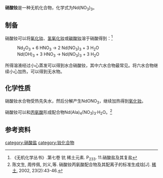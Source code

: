 {{chembox
| Reference = 
| Name = 硝酸钕
| ImageFile = Neodymium nitrate.jpg
| ImageSize = 
| IUPACName = 
| OtherNames = 
| Section1 = {{Chembox Identifiers
| CASNo = 10045-95-1
| CASNo_Ref = {{cascite|correct|CAS}}
| CASNo_Comment = 无水
| CASNo2 = 16454-60-7
| CASNo2_Ref = {{cascite|correct|CAS}}
| CASNo2_Comment = 六水
| InChI = 
  }}
| Section2 = {{Chembox Properties
| Formula = Nd(NO<sub>3</sub>)<sub>3</sub>
| MolarMass = 330.263（无水）<br />402.327（四水）<br />438.359（六水）
| Appearance = 
| Density = 
| MeltingPt = 
| BoilingPt = 
| Solubility = 可溶
 }}
| Section3 = {{Chembox Hazards
| EUClass = 
| RPhases = 
| SPhases = 
| Autoignition = }}
}}

'''硝酸钕'''是一种无机化合物，化学式为Nd(NO<sub>3</sub>)<sub>3</sub>。
==制备==
硝酸钕可以将[[氧化钕|氧化钕]]、[[氢氧化钕|氢氧化钕]]或[[碳酸钕|碳酸钕]]溶于硝酸得到：<ref name=wc7>《无机化学丛书》.第七卷 钪 稀土元素. P<sub>233</sub>. 11.硝酸盐及其复盐</ref>
: Nd<sub>2</sub>O<sub>3</sub> + 6 HNO<sub>3</sub> → 2 Nd(NO<sub>3</sub>)<sub>3</sub> + 3 H<sub>2</sub>O
: Nd(OH)<sub>3</sub> + 3 HNO<sub>3</sub> → Nd(NO<sub>3</sub>)<sub>3</sub> + 3 H<sub>2</sub>O
所得溶液经过小心蒸发可以得到水合硝酸钕，其中六水合物最常见。将六水合物继续小心加热，可以得到无水物。

==化学性质==
硝酸钕水合物受热先失水，然后分解产生NdONO<sub>3</sub>，继续加热得到[[氧化钕|氧化钕]]。

硝酸钕可以和[[丙氨酸|丙氨酸]]形成配合物Nd(Ala)<sub>4</sub>(NO<sub>3</sub>)<sub>3</sub>·H<sub>2</sub>O。<ref>陈文生, 周传佩, 刘义,等. 硝酸钕丙氨酸配合物及其配离子的标准生成焓[J]. [[稀土_(期刊)|稀土]], 2002, 23(2):43-46.</ref>

==参考资料==
{{reflist}}

{{硝酸盐}}
{{钕化合物}}

[[category:硝酸盐|category:硝酸盐]]
[[category:钕化合物|category:钕化合物]]